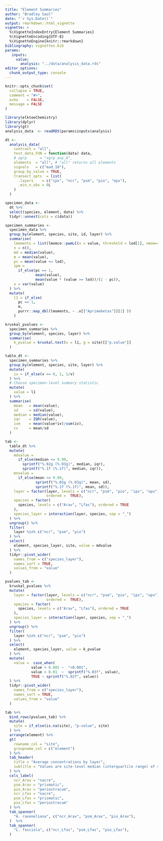 ```yaml
---
title: "Element Summaries"
author: "Bradley Saul"
date: "`r Sys.Date()`"
output: rmarkdown::html_vignette
vignette: >
  %\VignetteIndexEntry{Element Summaries}
  %\VignetteEncoding{UTF-8}
  %\VignetteEngine{knitr::rmarkdown}
bibliography: vignettes.bib
params: 
   inputs: 
     value: 
       analysis: "../data/analysis_data.rds"
editor_options: 
  chunk_output_type: console
---
```


```r
knitr::opts_chunk$set(
  collapse = TRUE,
  comment = "#>",
  echo    = FALSE,
  message = FALSE
)
```


```r
library(elktoeChemistry)
library(dplyr)
library(gt)
analysis_data  <- readRDS(params$inputs$analysis)
```

```r
dt <-
  analysis_data(
    contrast = "all",
    test_data_FUN = function(data) data,
    # agrp      = "agrp_any_A",
    elements  = "all", # "all" returns all elements
    signals   = c("mad_10"),
    group_by_valve = TRUE,
    transect_opts  = list(
      .layers    = c("ipx", "ncr", "psm", "pio", "opx"),
      .min_n_obs = 0L
    )
  )
```

```r
specimen_data <- 
  dt %>%
  select(species, element, data) %>%
  tidyr::unnest(cols = c(data))

specimen_summaries <- 
  specimen_data %>%
  group_by(element, species, site, id, layer) %>%
  summarise(
    lmoments = list(lmomco::pwmLC(x = value, threshold = lod[1], nmom=4, sort=TRUE)),
    n = n(),
    md = median(value),
    m = mean(value),
    pc = mean(value <= lod),
    ipm = 
      if_else(pc == 1,
              mean(value),
              mean(value * (value >= lod))/(1 - pc)),
    v = var(value)
  ) %>%
  mutate(
    l1 = if_else(
      pc == 1,
      m,
      purrr::map_dbl(lmoments, ~ .x[["Aprimebetas"]][1] ))
    )

kruskal_pvalues <- 
  specimen_summaries %>%
  group_by(element, species, layer) %>%
  summarise(
    k_pvalue = kruskal.test(x = l1, g = site)[["p.value"]]
  )

table_dt <- 
  specimen_summaries %>%
  group_by(element, species, site, layer) %>%
  mutate(
    iv = if_else(v == 0, 1, 1/v)
  ) %>%
  # Choose specimen-level summary statistic
  mutate(
    value = l1
  ) %>%
  summarise(
    mean   = mean(value),
    sd     = sd(value),
    median = median(value),
    iqr    = IQR(value),
    ivm    = mean(value*iv)/sum(iv),
    cv     = mean/sd
  ) 
```

```r
tab <- 
  table_dt %>%
  mutate(
    mdvalue = 
      if_else(median <= 9.99, 
        sprintf("%.02g (%.03g)", median, iqr),
        sprintf("%.1f (%.1f)", median, iqr)),
    mnvalue = 
      if_else(mean <= 9.99, 
              sprintf("%.02g (%.03g)", mean, sd),
              sprintf("%.1f (%.1f)", mean, sd)),
    layer = factor(layer, levels = c("ncr", "psm", "pio", "ipx", "opx"),
                   ordered =  TRUE),
    species = factor(
      species, levels = c("Arav", "Lfas"), ordered = TRUE
    ),
    species_layer = interaction(layer, species, sep = "_")
  ) %>%
  ungroup() %>%
  filter(
    layer %in% c("ncr", "psm", "pio")
  ) %>%
  select(
    element, species_layer, site, value = mdvalue
  ) %>%
  tidyr::pivot_wider(
    names_from = c("species_layer"),
    names_sort = TRUE,
    values_from = "value"
  ) 

pvalues_tab <- 
  kruskal_pvalues %>%
  mutate(
    layer = factor(layer, levels = c("ncr", "psm", "pio", "ipx", "opx"),
                   ordered =  TRUE),
    species = factor(
      species, levels = c("Arav", "Lfas"), ordered = TRUE
    ),
    species_layer = interaction(layer, species, sep = "_")
  ) %>%
  ungroup() %>%
  filter(
    layer %in% c("ncr", "psm", "pio")
  ) %>%
  select(
    element, species_layer, value = k_pvalue
  ) %>%
  mutate(
    value =  case_when(
            value < 0.001 ~  "<0.001",
            value < 0.01  ~  sprintf("%.03f", value),
            TRUE ~ sprintf("%.02f", value))
  ) %>%
  tidyr::pivot_wider(
    names_from = c("species_layer"),
    names_sort = TRUE,
    values_from = "value"
  ) 
```

```r
tab %>%
  bind_rows(pvalues_tab) %>%
  mutate(
    site = if_else(is.na(site), "p-value", site)
  ) %>%
  arrange(element) %>%
  gt(
    rowname_col = "site",
    groupname_col = c("element")
  ) %>%
  tab_header(
    title = "Average concentrations by layer",
    subtitle = "Values are site-level median (interquartile range) of specimen-level probability of censoring weighted L-moment means for each layer. P-values are from Kruskal-Wallis test of a null hypothesis that the location parameters are the same across sites. A small p-value indicates that the distribution of L-moment means may be different at least one site."
  ) %>%
  cols_label(
    ncr_Arav = "nacre",
    psm_Arav = "prismatic",
    pio_Arav = "periostracum",
    ncr_Lfas = "nacre",
    psm_Lfas = "prismatic",
    pio_Lfas = "periostracum"
  ) %>%
  tab_spanner(
    "A. raveneliana", c("ncr_Arav", "psm_Arav", "pio_Arav"),
  )  %>%
  tab_spanner(
    "L. fasciola", c("ncr_Lfas", "psm_Lfas", "pio_Lfas"),
  ) 
```
